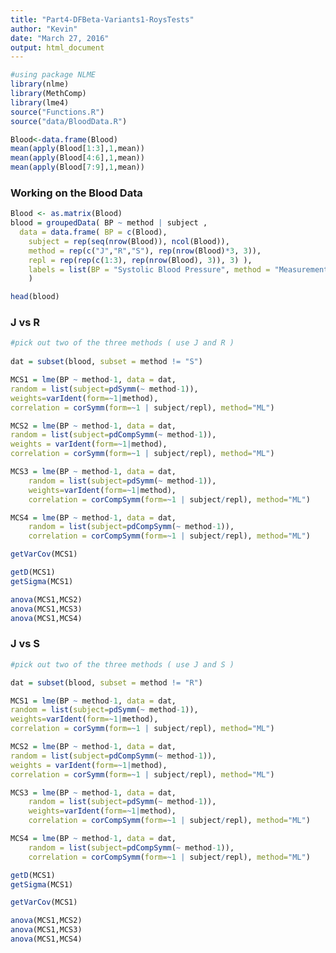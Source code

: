 ```yaml
---
title: "Part4-DFBeta-Variants1-RoysTests"
author: "Kevin"
date: "March 27, 2016"
output: html_document
---
```


```r
#using package NLME
library(nlme)
library(MethComp)
library(lme4)
source("Functions.R")
source("data/BloodData.R")
```
```r
Blood<-data.frame(Blood)
mean(apply(Blood[1:3],1,mean))
mean(apply(Blood[4:6],1,mean))
mean(apply(Blood[7:9],1,mean))

```


### Working on the Blood Data
```r
Blood <- as.matrix(Blood)
blood = groupedData( BP ~ method | subject ,
  data = data.frame( BP = c(Blood), 
    subject = rep(seq(nrow(Blood)), ncol(Blood)),
    method = rep(c("J","R","S"), rep(nrow(Blood)*3, 3)),
  	repl = rep(rep(c(1:3), rep(nrow(Blood), 3)), 3) ),
	labels = list(BP = "Systolic Blood Pressure", method = "Measurement Device"),
	)
```
```r
head(blood)
```
### J vs R


```r
#pick out two of the three methods ( use J and R ) 
		
dat = subset(blood, subset = method != "S")

```

```r
MCS1 = lme(BP ~ method-1, data = dat,
random = list(subject=pdSymm(~ method-1)),
weights=varIdent(form=~1|method),
correlation = corSymm(form=~1 | subject/repl), method="ML")
```

```r
MCS2 = lme(BP ~ method-1, data = dat,
random = list(subject=pdCompSymm(~ method-1)),
weights = varIdent(form=~1|method),
correlation = corSymm(form=~1 | subject/repl), method="ML")
```

```r

MCS3 = lme(BP ~ method-1, data = dat,
    random = list(subject=pdSymm(~ method-1)),
    weights=varIdent(form=~1|method), 
    correlation = corCompSymm(form=~1 | subject/repl), method="ML")
```

```r
MCS4 = lme(BP ~ method-1, data = dat,
    random = list(subject=pdCompSymm(~ method-1)), 
    correlation = corCompSymm(form=~1 | subject/repl), method="ML")

```
```r
getVarCov(MCS1)
```

```r

getD(MCS1)
getSigma(MCS1)
```
```r
anova(MCS1,MCS2)
anova(MCS1,MCS3)
anova(MCS1,MCS4)
```

### J vs S
```r
#pick out two of the three methods ( use J and S ) 

dat = subset(blood, subset = method != "R")

```

```r

MCS1 = lme(BP ~ method-1, data = dat,
random = list(subject=pdSymm(~ method-1)),
weights=varIdent(form=~1|method),
correlation = corSymm(form=~1 | subject/repl), method="ML")
```

```r
MCS2 = lme(BP ~ method-1, data = dat,
random = list(subject=pdCompSymm(~ method-1)),
weights = varIdent(form=~1|method),
correlation = corSymm(form=~1 | subject/repl), method="ML")
```

```r

MCS3 = lme(BP ~ method-1, data = dat,
    random = list(subject=pdSymm(~ method-1)),
    weights=varIdent(form=~1|method), 
    correlation = corCompSymm(form=~1 | subject/repl), method="ML")
```

```r
MCS4 = lme(BP ~ method-1, data = dat,
    random = list(subject=pdCompSymm(~ method-1)), 
    correlation = corCompSymm(form=~1 | subject/repl), method="ML")

```
```r

getD(MCS1)
getSigma(MCS1)
```

```r
getVarCov(MCS1)
```

```r
anova(MCS1,MCS2)
anova(MCS1,MCS3)
anova(MCS1,MCS4)
```

